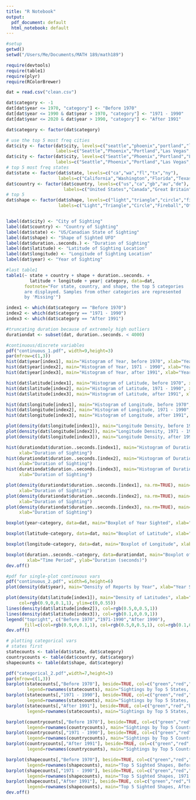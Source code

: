 ```yaml
---
title: "R Notebook"
output:
  pdf_document: default
  html_notebook: default
---
```


```r
#setup
getwd()
setwd("/Users/Me/Documents/MATH 189/math189")

require(devtools)
require(table1)
require(plyr)
require(RColorBrewer)
```

```r
dat = read.csv("clean.csv")
```

```r
dat$category <- -1
dat[dat$year <= 1970, "category"] <- "Before 1970"
dat[dat$year <= 1990 & dat$year > 1970, "category"] <- "1971 - 1990"
dat[dat$year <= 2020 & dat$year > 1990, "category"] <- "After 1991"
```

```r
dat$category <- factor(dat$category)

# use the top 5 most freq cities
dat$city <- factor(dat$city, levels=c("seattle","phoenix","portland","las vegas", "los angeles"),
                   labels=c("Seattle","Phoenix","Portland","Las Vegas", "Los Angeles"))
dat$city <- factor(dat$city, levels=c("Seattle","Phoenix","Portland","Las Vegas", "Los Angeles", "Missing"),
                   labels=c("Seattle","Phoenix","Portland","Las Vegas", "Los Angeles", "Other"))
# top 5 most freq states
dat$state <- factor(dat$state, levels=c("ca","wa","fl","tx","ny"),
                    labels=c("California","Washington","Florida","Texas","New York"))
dat$country <- factor(dat$country, levels=c("us","ca","gb","au","de"),
                      labels=c("United States","Canada","Great Britain","Australia","Germany"))
# top 5
dat$shape <- factor(dat$shape, levels=c("light","triangle","circle","fireball","other"),
                    labels=c("Light","Triangle","Circle","Fireball","Other"))


label(dat$city) <- "City of Sighting"
label(dat$country) <- "Country of Sighting"
label(dat$state) <- "US/Canadian State of Sighting"
label(dat$shape) <- "Shape of Sighted UFO"
label(dat$duration..seconds.) <- "Duration of Sighting"
label(dat$latitude) <- "Latitude of Sighting Location"
label(dat$longitude) <- "Longitude of Sighting Location"
label(dat$year) <- "Year of Sighting"

#last table1
table1(~ state + country + shape + duration..seconds. + 
         latitude + longitude + year| category, data=dat,
       footnote="For state, country, and shape, the top 5 categories
       are displayed. Samples from other categories are represented
       by 'Missing'")
```

```r
index1 <- which(dat$category == "Before 1970")
index2 <- which(dat$category == "1971 - 1990")
index3 <- which(dat$category == "After 1991")

#truncating duration because of extremely high outliers
durationdat <- subset(dat, duration..seconds. < 4000)

#continuous/discrete variables
pdf("continuous_1.pdf", width=9,height=3)
par(mfrow=c(1,3))
hist(dat$year[index1], main="Histogram of Year, before 1970", xlab="Year Sighted")
hist(dat$year[index2], main="Histogram of Year, 1971 - 1990", xlab="Year Sighted")
hist(dat$year[index3], main="Histogram of Year, after 1991", xlab="Year Sighted")

hist(dat$latitude[index1], main="Histogram of Latitude, before 1970", xlab="Latitude")
hist(dat$latitude[index2], main="Histogram of Latitude, 1971 - 1990", xlab="Latitude")
hist(dat$latitude[index3], main="Histogram of Latitude, after 1991", xlab="Latitude")

hist(dat$longitude[index1], main="Histogram of Longitude, before 1970", xlab="Longitude")
hist(dat$longitude[index2], main="Histogram of Longitude, 1971 - 1990", xlab="Longitude")
hist(dat$longitude[index3], main="Histogram of Longitude, after 1991", xlab="Longitude")

plot(density(dat$longitude[index1]), main="Longitude Density, before 1970", xlab="Longitude")
plot(density(dat$longitude[index2]), main="Longitude Density, 1971 - 1990", xlab="Longitude")
plot(density(dat$longitude[index3]), main="Longitude Density, after 1991", xlab="Longitude")

hist(durationdat$duration..seconds.[index1], main="Histogram of Duration, before 1970",
     xlab="Duration of Sighting")
hist(durationdat$duration..seconds.[index2], main="Histogram of Duration, 1971-1990",
     xlab="Duration of Sighting")
hist(durationdat$duration..seconds.[index3], main="Histogram of Duration, after 1991",
     xlab="Duration of Sighting")

plot(density(durationdat$duration..seconds.[index1], na.rm=TRUE), main="Duration Density, before 1970",
     xlab="Duration of Sighting")
plot(density(durationdat$duration..seconds.[index2], na.rm=TRUE), main="Duration Density, 1971-1990",
     xlab="Duration of Sighting")
plot(density(durationdat$duration..seconds.[index3], na.rm=TRUE), main="Duration Density, after 1991",
     xlab="Duration of Sighting")

boxplot(year~category, data=dat, main="Boxplot of Year Sighted", xlab="Time Period")

boxplot(latitude~category, data=dat, main="Boxplot of Latitude", xlab="Time Period")

boxplot(longitude~category, data=dat, main="Boxplot of Longitude", xlab="Time Period")

boxplot(duration..seconds.~category, data=durationdat, main="Boxplot of Duration of Sighting",
        xlab="Time Period", ylab="Duration (seconds)")
dev.off()

#pdf for single-plot continuous vars
pdf("continuous_2.pdf", width=6,height=6)
plot(density(dat$year), main="Density of Reports by Year", xlab="Year Sighted", xlim=c(1940,2020))

plot(density(dat$latitude[index1]), main="Density of Latitudes", xlab="Latitude", 
     col=rgb(0.9,0,0.1,1), ylim=c(0,0.55))
lines(density(dat$latitude[index2]), col=rgb(0.5,0,0.5,1))
lines(density(dat$latitude[index3]), col=rgb(0.1,0,0.9,1))
legend("topright", c("Before 1970","1971-1990","After 1990"), 
       fill=c(col=rgb(0.9,0,0.1,1), col=rgb(0.5,0,0.5,1), col=rgb(0.1,0,0.9,1)))
dev.off()
```
```r
# plotting categorical vars
# states first
statecounts <- table(dat$state, dat$category)
countrycounts <- table(dat$country, dat$category)
shapecounts <- table(dat$shape, dat$category)

pdf("categorical_2.pdf",width=7,height=3)
par(mfrow=c(1,3))
barplot(statecounts[,"Before 1970"], beside=TRUE, col=c("green","red","blue","yellow","orange"),
        legend=rownames(statecounts), main="Sightings by Top 5 States, Before 1970")
barplot(statecounts[,"1971 - 1990"], beside=TRUE, col=c("green","red","blue","yellow","orange"),
        legend=rownames(statecounts), main="Sightings by Top 5 States, 1971 - 1990")
barplot(statecounts[,"After 1991"], beside=TRUE, col=c("green","red","blue","yellow","orange"),
        legend=rownames(statecounts), main="Sightings by Top 5 States, After 1991")

barplot(countrycounts[,"Before 1970"], beside=TRUE, col=c("green","red","blue","yellow","orange"),
        legend=rownames(countrycounts), main="Sightings by Top 5 Countries, Before 1970")
barplot(countrycounts[,"1971 - 1990"], beside=TRUE, col=c("green","red","blue","yellow","orange"),
        legend=rownames(countrycounts), main="Sightings by Top 5 Countries, 1971 - 1990")
barplot(countrycounts[,"After 1991"], beside=TRUE, col=c("green","red","blue","yellow","orange"),
        legend=rownames(countrycounts), main="Sightings by Top 5 Countries, After 1991")

barplot(shapecounts[,"Before 1970"], beside=TRUE, col=c("green","red","blue","yellow","orange"),
        legend=rownames(shapecounts), main="Top 5 Sighted Shapes, Before 1970")
barplot(shapecounts[,"1971 - 1990"], beside=TRUE, col=c("green","red","blue","yellow","orange"),
        legend=rownames(shapecounts), main="Top 5 Sighted Shapes, 1971 - 1990")
barplot(shapecounts[,"After 1991"], beside=TRUE, col=c("green","red","blue","yellow","orange"),
        legend=rownames(shapecounts), main="Top 5 Sighted Shapes, After 1991")
dev.off()
```


